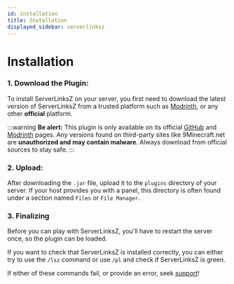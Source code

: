 ```yaml
---
id: installation
title: Installation
displayed_sidebar: serverlinksz
---
```


# Installation

### 1. Download the Plugin:

To install ServerLinksZ on your server, you first need to download the latest version of ServerLinksZ from a trusted platform such as [Modrinth](https://modrinth.com/plugin/serverlinksz/versions), or any other **official** platform.

:::warning
**Be alert:** This plugin is only available on its official [GitHub](https://github.com/ZetaPlugins/ServerLinksZ) and [Modrinth](https://modrinth.com/plugin/serverlinksz) pages. Any versions found on third-party sites like 9Minecraft.net are **unauthorized and may contain malware**. Always download from official sources to stay safe.
:::

### 2. Upload:

After downloading the `.jar` file, upload it to the `plugins` directory of your server. If your host provides you with a panel, this directory is often found under a section named `Files` or `File Manager`.

### 3. Finalizing

Before you can play with ServerLinksZ, you'll have to restart the server once, so the plugin can be loaded.

If you want to check that ServerLinksZ is installed correctly, you can either try to use the `/lsz` command or use `/pl` and check if ServerLinksZ is green.

If either of these commands fail, or provide an error, seek [_support_](https://strassburger.org/discord)!
